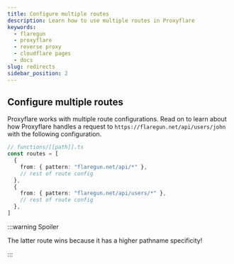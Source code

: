 ```yaml
---
title: Configure multiple routes
description: Learn how to use multiple routes in Proxyflare
keywords:
  - flaregun
  - proxyflare
  - reverse proxy
  - cloudflare pages
  - docs
slug: redirects
sidebar_position: 2
---
```


## Configure multiple routes

Proxyflare works with multiple route configurations. Read on to learn about how Proxyflare handles a request to `https://flaregun.net/api/users/john` with the following configuration.

```ts
// functions/[[path]].ts
const routes = [
  {
    from: { pattern: "flaregun.net/api/*" },
    // rest of route config
  },
  {
    from: { pattern: "flaregun.net/api/users/*" },
    // rest of route config
  },
]
```

:::warning Spoiler

The latter route wins because it has a higher pathname specificity!

:::
